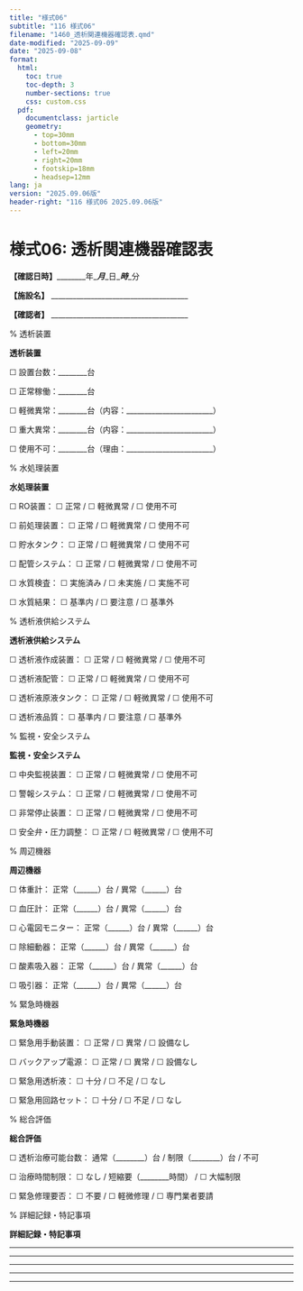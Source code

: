 ```yaml
---
title: "様式06"
subtitle: "116 様式06"
filename: "1460_透析関連機器確認表.qmd"
date-modified: "2025-09-09"
date: "2025-09-08"
format: 
  html:
    toc: true
    toc-depth: 3
    number-sections: true
    css: custom.css
  pdf:
    documentclass: jarticle
    geometry: 
      - top=30mm
      - bottom=30mm  
      - left=20mm
      - right=20mm
      - footskip=18mm
      - headsep=12mm
lang: ja
version: "2025.09.06版"
header-right: "116 様式06 2025.09.06版"
---
```



# 様式06: 透析関連機器確認表



**【確認日時】**________年____月____日____時____分



**【施設名】** ______________________________________



**【確認者】** ______________________________________



% 透析装置

**透析装置**




☐ 設置台数：________台



☐ 正常稼働：________台



☐ 軽微異常：________台（内容：________________________）



☐ 重大異常：________台（内容：________________________）



☐ 使用不可：________台（理由：________________________）



% 水処理装置

**水処理装置**




☐ RO装置：     ☐ 正常      /      ☐ 軽微異常      /      ☐ 使用不可



☐ 前処理装置：     ☐ 正常      /      ☐ 軽微異常      /      ☐ 使用不可



☐ 貯水タンク：     ☐ 正常      /      ☐ 軽微異常      /      ☐ 使用不可



☐ 配管システム：     ☐ 正常      /      ☐ 軽微異常      /      ☐ 使用不可



☐ 水質検査：     ☐ 実施済み      /      ☐ 未実施      /      ☐ 実施不可



☐ 水質結果：     ☐ 基準内      /      ☐ 要注意      /      ☐ 基準外



% 透析液供給システム

**透析液供給システム**




☐ 透析液作成装置：     ☐ 正常      /      ☐ 軽微異常      /      ☐ 使用不可



☐ 透析液配管：     ☐ 正常      /      ☐ 軽微異常      /      ☐ 使用不可



☐ 透析液原液タンク：     ☐ 正常      /      ☐ 軽微異常      /      ☐ 使用不可



☐ 透析液品質：     ☐ 基準内      /      ☐ 要注意      /      ☐ 基準外



% 監視・安全システム

**監視・安全システム**




☐ 中央監視装置：     ☐ 正常      /      ☐ 軽微異常      /      ☐ 使用不可



☐ 警報システム：     ☐ 正常      /      ☐ 軽微異常      /      ☐ 使用不可



☐ 非常停止装置：     ☐ 正常      /      ☐ 軽微異常      /      ☐ 使用不可



☐ 安全弁・圧力調整：     ☐ 正常      /      ☐ 軽微異常      /      ☐ 使用不可



% 周辺機器

**周辺機器**




☐ 体重計：     正常（______）台      /      異常（______）台



☐ 血圧計：     正常（______）台      /      異常（______）台



☐ 心電図モニター：     正常（______）台      /      異常（______）台



☐ 除細動器：     正常（______）台      /      異常（______）台



☐ 酸素吸入器：     正常（______）台      /      異常（______）台



☐ 吸引器：     正常（______）台      /      異常（______）台



% 緊急時機器

**緊急時機器**




☐ 緊急用手動装置：     ☐ 正常      /      ☐ 異常      /      ☐ 設備なし



☐ バックアップ電源：     ☐ 正常      /      ☐ 異常      /      ☐ 設備なし



☐ 緊急用透析液：     ☐ 十分      /      ☐ 不足      /      ☐ なし



☐ 緊急用回路セット：     ☐ 十分      /      ☐ 不足      /      ☐ なし



% 総合評価

**総合評価**




☐ 透析治療可能台数：     通常（________）台      /      制限（________）台      /      不可



☐ 治療時間制限：     ☐ なし      /      短縮要（________時間）      /      ☐ 大幅制限



☐ 緊急修理要否：     ☐ 不要      /      ☐ 軽微修理      /      ☐ 専門業者要請



% 詳細記録・特記事項

**詳細記録・特記事項**




__________________________________________________



__________________________________________________



__________________________________________________



__________________________________________________



__________________________________________________